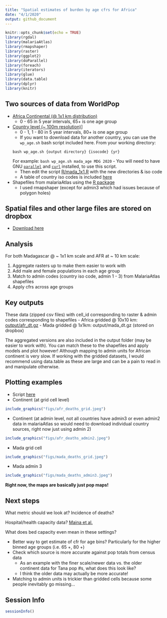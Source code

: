 ```yaml
---
title: "Spatial estimates of burden by age cfrs for Africa"
date: "4/1/2020"
output: github_document
---
```


```r
knitr::opts_chunk$set(echo = TRUE)
library(rgdal)
library(malariaAtlas)
library(rmapshaper)
library(raster)
library(ggplot2)
library(doParallel) 
library(foreach)
library(iterators)
library(glue)
library(data.table)
library(dplyr)
library(knitr)
```

## Two sources of data from WorldPop

- [Africa Continental (@ 1x1 km distribution)](https://www.worldpop.org/geodata/summary?id=1276)
    - 0 - 65 in 5 year intervals, 65+ is one age group
    
- [Country level (~ 100m resolution)](https://www.worldpop.org/geodata/summary?id=16870)]
    - 0 - 1, 1 - 80 in 5 year intervals, 80+ is one age group
    - If you want to download data for another country, you can use the `wp_age.sh` bash script included here. From your working directory:
    
    ``` 
    bash wp_age.sh {output directory} {isocode} {yr}
    ```
    For example:
    ```
    bash wp_age.sh mada_age MDG 2020
    ```
      -  You will need to have GNU [`parallel`](https://www.gnu.org/software/parallel/)  and [`curl`](https://curl.haxx.se) installed, to use this script.
    - Then edit the script [R/mada_1x1.R](R/mada_1x1.R) with the new directories & iso code
    - A table of country iso codes is included [here]("output/iso_codes.csv")

- Shapefiles from malariaAtlas using the [R package](https://cran.r-project.org/web/packages/malariaAtlas/index.html)
    - I used rmapshaper (except for admin3 which had issues because of polygon holes)

## Spatial files and other large files are stored on dropbox 

- [Download here](https://www.dropbox.com/sh/wwxc9wb2xpv5qog/AACSsRjpq4Skesoy0Ijzt2I9a?dl=0)

## Analysis 

For both Madagascar @ ~ 1x1 km scale and AFR at  ~ 10 km scale:  

1. Aggregate rasters up to make them easier to work with
2. Add male and female populations in each age group
3. Match to admin codes (country iso code, admin 1 - 3) from MalariaAtlas shapefiles
4. Apply cfrs across age groups

## Key outputs

These data (zipped csv files) with cell_id corresponding to raster &  admin codes corresponding to shapefiles
- Africa gridded @ 10x10 km: [output/afr_dt.gz](output/afr_dt.gz)
- Mada gridded @ 1x1km: output/mada_dt.gz (stored on dropbox)

The aggregated versions are also included in the output folder (may be easier to work with).  You can match these to the shapefiles and apply models and plot however! Although mapping to admin units for African continent is very slow. If working with the gridded datasets, I  would recommend using data.table as these are large and can be a pain to read in and manipulate otherwise. 

## Plotting examples
- Script [here]("R/plotting.R)
- Continent (at grid cell level)
```r
include_graphics("figs/afr_deaths_grid.jpeg")
```

- Continent (at admin level, not all countries have admin3 or even admin2 data in malariaAtlas so would need to download individual country sources, right now just using admin 2)
```r
include_graphics("figs/afr_deaths_admin2.jpeg")
```

- Mada grid cell
```r
include_graphics("figs/mada_deaths_grid.jpeg")
```

- Mada admin 3
```r
include_graphics("figs/mada_deaths_admin3.jpeg")
```

**Right now, the maps are basically just pop maps!**

## Next steps
What metric should we look at? Incidence of deaths?

Hospital/health capacity data? [Maina et al.](https://www.nature.com/articles/s41597-019-0142-2)

What does bed capacity even mean in these settings?

- Better way to get estimate of cfr for age bins? Particularly for the higher binned age groups (i.e. 65 +, 80 +)
- Check which source is more accurate against pop totals from census data 
    - As an example with the finer scale/newer data vs. the older continent data for Tana pop #s, what does this look like?
    - I think the older data may actually be more accurate!
- Matching to admin units is trickier than gridded cells because some people inevitably go missing...

## Session Info
``` r
sessionInfo()
```
